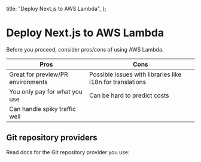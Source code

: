 
  title: "Deploy Next.js to AWS Lambda",
};

# Deploy Next.js to AWS Lambda

Before you proceed, consider pros/cons of using AWS Lambda.

| Pros                              | Cons                                                      |
| --------------------------------- | --------------------------------------------------------- |
| Great for preview/PR environments | Possible issues with libraries like i18n for translations |
| You only pay for what you use     | Can be hard to predict costs                              |
| Can handle spiky traffic well     |                                                           |

## Git repository providers

Read docs for the Git repository provider you use:

<div className="grid mt-4 gap-8 lg:grid-cols-2">
  <TechStackCard
    href="/frameworks/nextjs/aws-lambda/github"
    title="GitHub"
    icon="github"
  />

   <TechStackCard
    href="/frameworks/nextjs/aws-lambda/gitlab"
    title="GitLab"
    icon="gitlab"
  />
</div>
